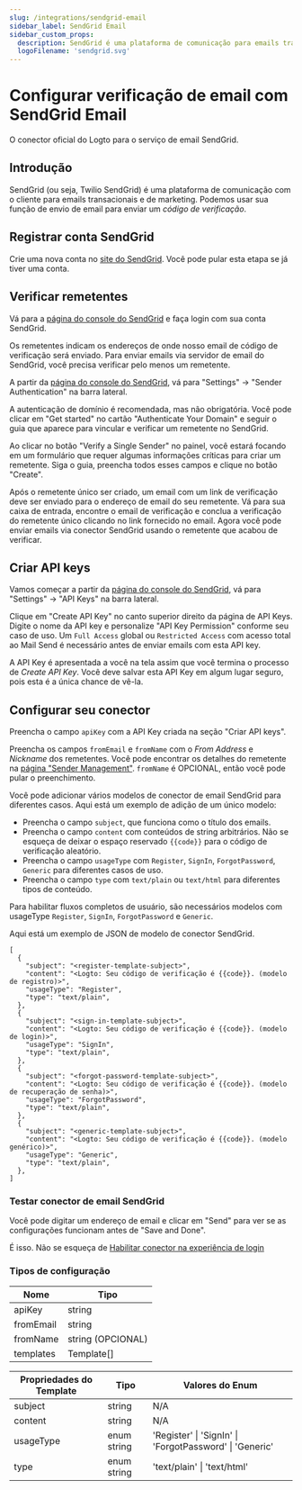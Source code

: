 ```yaml
---
slug: /integrations/sendgrid-email
sidebar_label: SendGrid Email
sidebar_custom_props:
  description: SendGrid é uma plataforma de comunicação para emails transacionais e de marketing.
  logoFilename: 'sendgrid.svg'
---
```



# Configurar verificação de email com SendGrid Email

O conector oficial do Logto para o serviço de email SendGrid.

<GuideTip />

## Introdução

SendGrid (ou seja, Twilio SendGrid) é uma plataforma de comunicação com o cliente para emails transacionais e de marketing. Podemos usar sua função de envio de email para enviar um _código de verificação_.

## Registrar conta SendGrid

Crie uma nova conta no [site do SendGrid](https://app.sendgrid.com/). Você pode pular esta etapa se já tiver uma conta.

## Verificar remetentes

Vá para a [página do console do SendGrid](https://app.sendgrid.com/) e faça login com sua conta SendGrid.

Os remetentes indicam os endereços de onde nosso email de código de verificação será enviado. Para enviar emails via servidor de email do SendGrid, você precisa verificar pelo menos um remetente.

A partir da [página do console do SendGrid](https://app.sendgrid.com/), vá para "Settings" -> "Sender Authentication" na barra lateral.

A autenticação de domínio é recomendada, mas não obrigatória. Você pode clicar em "Get started" no cartão "Authenticate Your Domain" e seguir o guia que aparece para vincular e verificar um remetente no SendGrid.

Ao clicar no botão "Verify a Single Sender" no painel, você estará focando em um formulário que requer algumas informações críticas para criar um remetente. Siga o guia, preencha todos esses campos e clique no botão "Create".

Após o remetente único ser criado, um email com um link de verificação deve ser enviado para o endereço de email do seu remetente. Vá para sua caixa de entrada, encontre o email de verificação e conclua a verificação do remetente único clicando no link fornecido no email. Agora você pode enviar emails via conector SendGrid usando o remetente que acabou de verificar.

## Criar API keys

Vamos começar a partir da [página do console do SendGrid](https://app.sendgrid.com/), vá para "Settings" -> "API Keys" na barra lateral.

Clique em "Create API Key" no canto superior direito da página de API Keys. Digite o nome da API key e personalize "API Key Permission" conforme seu caso de uso. Um `Full Access` global ou `Restricted Access` com acesso total ao Mail Send é necessário antes de enviar emails com esta API key.

A API Key é apresentada a você na tela assim que você termina o processo de _Create API Key_. Você deve salvar esta API Key em algum lugar seguro, pois esta é a única chance de vê-la.

## Configurar seu conector

Preencha o campo `apiKey` com a API Key criada na seção "Criar API keys".

Preencha os campos `fromEmail` e `fromName` com o _From Address_ e _Nickname_ dos remetentes. Você pode encontrar os detalhes do remetente na [página "Sender Management"](https://mc.sendgrid.com/senders). `fromName` é OPCIONAL, então você pode pular o preenchimento.

Você pode adicionar vários modelos de conector de email SendGrid para diferentes casos. Aqui está um exemplo de adição de um único modelo:

- Preencha o campo `subject`, que funciona como o título dos emails.
- Preencha o campo `content` com conteúdos de string arbitrários. Não se esqueça de deixar o espaço reservado `{{code}}` para o código de verificação aleatório.
- Preencha o campo `usageType` com `Register`, `SignIn`, `ForgotPassword`, `Generic` para diferentes casos de uso.
- Preencha o campo `type` com `text/plain` ou `text/html` para diferentes tipos de conteúdo.

Para habilitar fluxos completos de usuário, são necessários modelos com usageType `Register`, `SignIn`, `ForgotPassword` e `Generic`.

Aqui está um exemplo de JSON de modelo de conector SendGrid.

```jsonc
[
  {
    "subject": "<register-template-subject>",
    "content": "<Logto: Seu código de verificação é {{code}}. (modelo de registro)>",
    "usageType": "Register",
    "type": "text/plain",
  },
  {
    "subject": "<sign-in-template-subject>",
    "content": "<Logto: Seu código de verificação é {{code}}. (modelo de login)>",
    "usageType": "SignIn",
    "type": "text/plain",
  },
  {
    "subject": "<forgot-password-template-subject>",
    "content": "<Logto: Seu código de verificação é {{code}}. (modelo de recuperação de senha)>",
    "usageType": "ForgotPassword",
    "type": "text/plain",
  },
  {
    "subject": "<generic-template-subject>",
    "content": "<Logto: Seu código de verificação é {{code}}. (modelo genérico)>",
    "usageType": "Generic",
    "type": "text/plain",
  },
]
```

### Testar conector de email SendGrid

Você pode digitar um endereço de email e clicar em "Send" para ver se as configurações funcionam antes de "Save and Done".

É isso. Não se esqueça de [Habilitar conector na experiência de login](/connectors/email-connectors/#enable-email-sign-up-or-sign-in/)

### Tipos de configuração

| Nome      | Tipo              |
| --------- | ----------------- |
| apiKey    | string            |
| fromEmail | string            |
| fromName  | string (OPCIONAL) |
| templates | Template[]        |

| Propriedades do Template | Tipo        | Valores do Enum                                         |
| ------------------------ | ----------- | ------------------------------------------------------- |
| subject                  | string      | N/A                                                     |
| content                  | string      | N/A                                                     |
| usageType                | enum string | 'Register' \| 'SignIn' \| 'ForgotPassword' \| 'Generic' |
| type                     | enum string | 'text/plain' \| 'text/html'                             |
